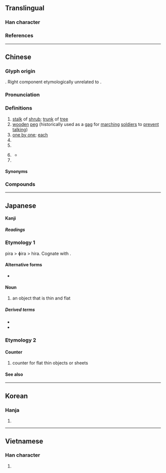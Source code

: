 {{character info/new}}
==Translingual==

===Han character===
{{Han char|rn=75|rad=木|as=04|sn=8|four=48940|canj=DOK|ids=⿰木攵}}

===References===
{{Han ref|kx=0516.080|dkj=14554|dj=0904.030|hdz=21171.010|uh=679A}}

----

==Chinese==
{{zh-forms}}

===Glyph origin===
{{Han etym}}
{{Han compound|木|文|ls=psc|c1=s|c2=p|t1=wood}}. Right component etymologically unrelated to {{zh-l|*攵}}.
{{rfe|zh|Was the original character 𣐀?}}

===Pronunciation===
{{zh-pron
|m=méi
|c=mui4
|h=pfs=
|md=
|mn=xm,qz,tw:mûi/zz:bôe
|w=3me
|mc=y
|oc=y
|cat=n,cls
}}

===Definitions===
{{zh-hanzi}}

# [[stalk]] of [[shrub]]; [[trunk]] of [[tree]]
# [[wooden]] [[peg]] (historically used as a [[gag]] for [[marching]] [[soldier]]s to [[prevent]] [[talk]]ing)
# [[one by one]]; [[each]]
# {{zh-classifier|[[small]], [[flat]] [[object]]s, such as [[coin]]s, [[stamp]]s, [[badge]]s, [[pearl]]s, [[sporting]] [[medal]]s|cat=y}}
# {{zh-classifier|[[rocket]]s, [[satellite]]s and certain [[weapon]]s (especially [[bomb]]s)}}
# {{lb|zh|literary|or|Hainanese}} {{zh-classifier|miscellany, general classifier}}
#* {{zh-x|kopi\Kopi 牛奶 飯珍 雞閹　這 枚 就是 海南 經典|Coffee with milk, rice balls and a capon, these are Hainan's classics.|MN-H|ref={{lang|zh|麦英}}, [https://www.youtube.com/watch?v=lfK_bAQQfPU&t=7s {{lang|zh|海南鸡饭}}]}}
# {{surname|zh}}

====Synonyms====
{{zh-dial|個}}

===Compounds===
{{zh-der|不可枚舉|不遑枚舉|不勝枚舉|猜枚|枚枚|枚舉|枚卜|馬工枚速|銜枚|鉗馬銜枚}}

----

==Japanese==

====Kanji====
{{ja-kanji|grade=6|rs=木04}}

=====Readings=====
{{ja-readings
|goon=まい, め
|kanon=ばい
|kun=ひら-
}}

===Etymology 1===
{{ja-kanjitab|ひら|yomi=k}}
pira > ɸira > hira. Cognate with {{m|ja|平|tr=hira||flat}}.

====Alternative forms====
* {{l|ja|片}}

====Noun====
{{ja-noun|ひら}}

# an object that is thin and flat

=====Derived terms=====
* {{ja-r|帷子|かたびら}}
* {{ja-r|湯%帷子|ゆ%かたびら}}

===Etymology 2===
{{ja-kanjitab|まい|yomi=o}}
{{rfe|ja}}

====Counter====
{{ja-pos|まい|counter}}

# counter for flat thin objects or sheets

====See also====
{{ja-number-counter:枚}}

----

==Korean==

===Hanja===
{{ko-hanja|매}}

# {{rfdef|ko|sort=木04}}

----

==Vietnamese==

===Han character===
{{vi-readings|rs=木04|reading=mai}}

# {{rfdef|vi|sort=木04}}